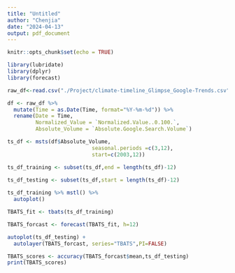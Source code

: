 ```yaml
---
title: "Untitled"
author: "Chenjia"
date: "2024-04-13"
output: pdf_document
---
```


```r
knitr::opts_chunk$set(echo = TRUE)
```

```r
library(lubridate)
library(dplyr)
library(forecast) 
```


```r
raw_df<-read.csv("./Project/climate-timeline_Glimpse_Google-Trends.csv", skip = 5)

df <- raw_df %>%
  mutate(Time = as.Date(Time, format="%Y-%m-%d")) %>% 
  rename(Date = Time,
         Normalized_Value = `Normalized.Value..0.100.`,
         Absolute_Volume = `Absolute.Google.Search.Volume`)
```

```r
ts_df <- msts(df$Absolute_Volume, 
                           seasonal.periods =c(3,12),
                           start=c(2003,12))

ts_df_training <- subset(ts_df,end = length(ts_df)-12)
                         
ts_df_testing <- subset(ts_df,start = length(ts_df)-12)

ts_df_training %>% mstl() %>%
  autoplot()
```
```r
TBATS_fit <- tbats(ts_df_training)

TBATS_forcast <- forecast(TBATS_fit, h=12)

autoplot(ts_df_testing) +
  autolayer(TBATS_forcast, series="TBATS",PI=FALSE)

TBATS_scores <- accuracy(TBATS_forcast$mean,ts_df_testing)
print(TBATS_scores)
```

